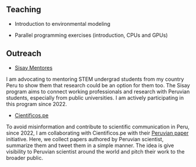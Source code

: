 
## Teaching

- Introduction to environmental modeling

- Parallel programming exercises (introduction, CPUs and GPUs)

## Outreach

- [Sisay Mentores](http://sisay-mentores.org/sobre-el-proyecto/) 

I am advocating to mentoring STEM undergrad students from my country Peru to show them that research could be an option for them too. The Sisay program aims to connect working professionals and research with Peruvian students, especially from public universities. I am actively participating in this program since 2022. 

- [Cientificos.pe](https://www.cientificos.pe/) 

To avoid misinformation and contribute to scientific communication in Peru, since 2022, I am collaborating with Cientificos.pe with their [Peruvian paper](https://www.cientificos.pe/?page_id=6193) initiative. Here, we collect papers authored by Peruvian scientist, summarize them and tweet them in a simple manner. The idea is give visibility to Peruvian scientist around the world and pitch their work to the broader public. 
